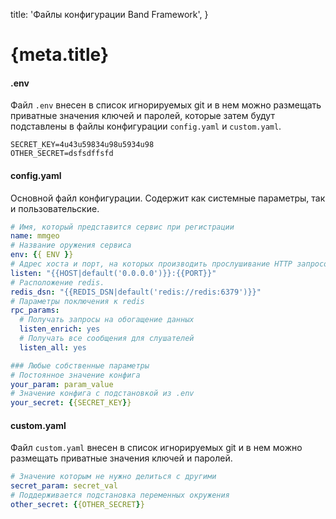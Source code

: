 
  title: 'Файлы конфигурации Band Framework',
}

<h1 id="doc-h1">
  {meta.title}
</h1>



#### .env

Файл `.env` внесен в список игнорируемых git и в нем можно размещать приватные значения
ключей и паролей, которые затем будут подставлены в файлы конфигурации `config.yaml` и `custom.yaml`.

```shell
SECRET_KEY=4u43u59834u98u5934u98
OTHER_SECRET=dsfsdffsfd
```

#### config.yaml

Основной файл конфигурации. Содержит как системные параметры, так и пользовательские.

```yaml
# Имя, который представится сервис при регистрации
name: mmgeo
# Название оружения сервиса
env: {{ ENV }}
# Адрес хоста и порт, на которых производить прослушивание HTTP запросов
listen: "{{HOST|default('0.0.0.0')}}:{{PORT}}"
# Расположение redis.
redis_dsn: "{{REDIS_DSN|default('redis://redis:6379')}}"
# Параметры поключения к redis
rpc_params:
  # Получать запросы на обогащение данных
  listen_enrich: yes
  # Получать все сообщения для слушателей
  listen_all: yes

### Любые собственные параметры
# Постоянное значение конфига
your_param: param_value
# Значение конфига с подстановкой из .env
your_secret: {{SECRET_KEY}}
```


#### custom.yaml

Файл `custom.yaml` внесен в список игнорируемых git и в нем можно размещать приватные значения
ключей и паролей.

```yaml
# Значение которым не нужно делиться с другими
secret_param: secret_val
# Поддерживается подстановка переменных окружения
other_secret: {{OTHER_SECRET}}
```

